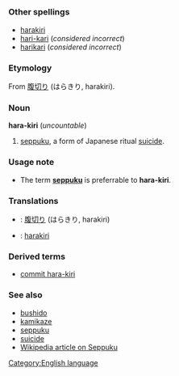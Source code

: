 =={{en}}==
[[Category:English language]]

===Other spellings===
*[[harakiri]]
*[[hari-kari]] (''considered incorrect'')
*[[harikari]] (''considered incorrect'')

===Etymology===
From {{ja}} [[腹切り]] (はらきり, harakiri).

===Noun===
'''hara-kiri''' (''uncountable'')

#[[seppuku]], a form of Japanese ritual [[suicide]].

===Usage note===
*The term '''[[seppuku]]''' is preferrable to '''hara-kiri'''.

===Translations===
*{{ja}}: [[腹切り]] (はらきり, harakiri)
*{{sv}}: [[harakiri]]

===Derived terms===
*[[commit hara-kiri]]

===See also===
*[[bushido]]
*[[kamikaze]]
*[[seppuku]]
*[[suicide]]
*[[w:seppuku|Wikipedia article on Seppuku]]